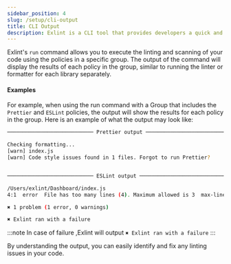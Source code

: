 ```yaml
---
sidebar_position: 4
slug: /setup/cli-output
title: CLI Output
description: Exlint is a CLI tool that provides developers a quick and efficient application of multiple coding rule policies in multiple projects
---
```



Exlint's `run` command allows you to execute the linting and scanning of your code using the policies in a specific group.
The output of the command will display the results of each policy in the group, similar to running the linter or formatter for each library separately.

#### Examples

For example, when using the run command with a Group that includes the `Prettier` and `ESLint` policies, the output will show the results for each policy in the group.
Here is an example of what the output may look like:

```bash title="Terminal"
──────────────────────────── Prettier output ────────────────────────────

Checking formatting...
[warn] index.js
[warn] Code style issues found in 1 files. Forgot to run Prettier?


──────────────────────────── ESLint output ────────────────────────────

/Users/exlint/Dashboard/index.js
4:1  error  File has too many lines (4). Maximum allowed is 3  max-lines

✖ 1 problem (1 error, 0 warnings)

✖ Exlint ran with a failure
```

:::note
In case of failure ,Exlint will output `✖ Exlint ran with a failure`
:::

By understanding the output, you can easily identify and fix any linting issues in your code.
